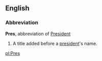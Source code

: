 ==English==
===Abbreviation===
'''Pres''', abbreviation of [[President]]

# A title added before a [[president]]'s name.

[[pl:Pres]]
